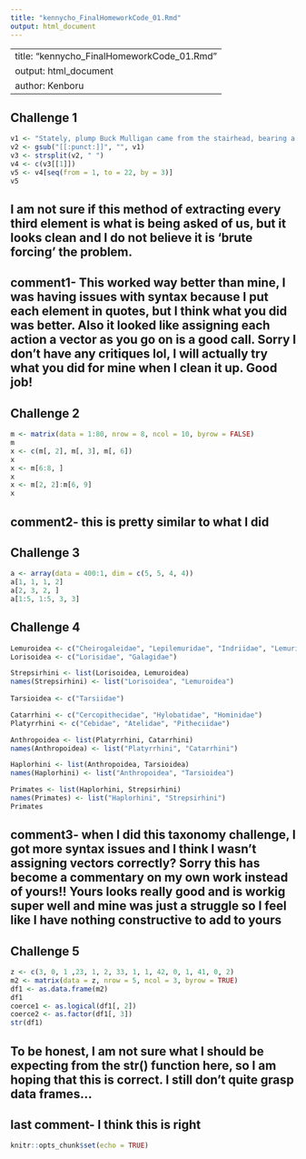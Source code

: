 ```yaml
---
title: "kennycho_FinalHomeworkCode_01.Rmd"
output: html_document
---
```

---
title: "kennycho_FinalHomeworkCode_01.Rmd"
output: html_document
author: Kenboru
---

## Challenge 1
```r
v1 <- "Stately, plump Buck Mulligan came from the stairhead, bearing a bowl of lather on which a mirror and a razor lay crossed."
v2 <- gsub("[[:punct:]]", "", v1)
v3 <- strsplit(v2, " ")
v4 <- c(v3[[1]])
v5 <- v4[seq(from = 1, to = 22, by = 3)]
v5
```
## I am not sure if this method of extracting every third element is what is being asked of us, but it looks clean and I do not believe it is 'brute forcing' the problem.

## comment1- This worked way better than mine, I was having issues with syntax because I put each element in quotes, but I think what you did was better. Also it looked like assigning each action a vector as you go on is a good call. Sorry I don't have any critiques lol, I will actually try what you did for mine when I clean it up. Good job!
## Challenge 2
```r
m <- matrix(data = 1:80, nrow = 8, ncol = 10, byrow = FALSE)
m
x <- c(m[, 2], m[, 3], m[, 6])
x
x <- m[6:8, ]
x
x <- m[2, 2]:m[6, 9]
x
```
## comment2- this is pretty similar to what I did
## Challenge 3
```r
a <- array(data = 400:1, dim = c(5, 5, 4, 4))
a[1, 1, 1, 2]
a[2, 3, 2, ]
a[1:5, 1:5, 3, 3]
```

## Challenge 4
```r
Lemuroidea <- c("Cheirogaleidae", "Lepilemuridae", "Indriidae", "Lemuridae", "Daubentoniidae")
Lorisoidea <- c("Lorisidae", "Galagidae")

Strepsirhini <- list(Lorisoidea, Lemuroidea)
names(Strepsirhini) <- list("Lorisoidea", "Lemuroidea")
 
Tarsioidea <- c("Tarsiidae")

Catarrhini <- c("Cercopithecidae", "Hylobatidae", "Hominidae")
Platyrrhini <- c("Cebidae", "Atelidae", "Pitheciidae")

Anthropoidea <- list(Platyrrhini, Catarrhini)
names(Anthropoidea) <- list("Platyrrhini", "Catarrhini")

Haplorhini <- list(Anthropoidea, Tarsioidea)
names(Haplorhini) <- list("Anthropoidea", "Tarsioidea")

Primates <- list(Haplorhini, Strepsirhini)
names(Primates) <- list("Haplorhini", "Strepsirhini")
Primates
```
## comment3- when I did this taxonomy challenge, I got more syntax issues and I think I wasn't assigning vectors correctly? Sorry this has become a commentary on my own work instead of yours!! Yours looks really good and is workig super well and mine was just a struggle so I feel like I have nothing constructive to add to yours
## Challenge 5
```r
z <- c(3, 0, 1 ,23, 1, 2, 33, 1, 1, 42, 0, 1, 41, 0, 2)
m2 <- matrix(data = z, nrow = 5, ncol = 3, byrow = TRUE)
df1 <- as.data.frame(m2)
df1
coerce1 <- as.logical(df1[, 2])
coerce2 <- as.factor(df1[, 3])
str(df1)
```
## To be honest, I am not sure what I should be expecting from the str() function here, so I am hoping that this is correct. I still don't quite grasp data frames...
## last comment- I think this is right
```r
knitr::opts_chunk$set(echo = TRUE)
```




